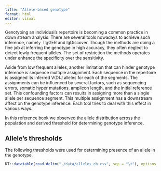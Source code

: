 ```yaml
---
title: "Allele-based genotype"
format: html
editor: visual
---
```


Genotyping an Individual's repertoire is becoming a common practice in down stream analysis. There are several tools nowadays to achieve such inference, namely TIgGER and IgDiscover. Though the methods are doing a fine job at inferring the genotype in high accuracy, they often neglect to detect lowly frequent alleles. The set of restriction the methods operates under enhance the specificity over the sensitivity.

Aside from low frequent alleles, another limitation that can hinder genotype inference is sequence multiple assignment. Each sequence in the repertoire is assigned its inferred V(D)J alleles for each of the segments. The assignments can be influenced by several factors, such as sequencing errors, somatic hyper mutations, amplicon length, and the initial reference set. This confounding factors can results in assigning more than a single allele per sequence segment. This multiple assignment has a downstream affect on the genotype inference. Each tool tries to deal with this effect in various ways.

In this reference book we observed the allele distribution across the population and derived threshold for determining genotype inference.

## Allele's thresholds

The following thresholds were used for determining presence of an allele in the genotype.

```r
DT::datatable(read.delim("./data/alleles_db.csv", sep = "\t"), options = list(lengthMenu = c(5, 30, 50), pageLength = 5))
```
